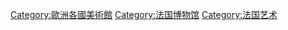 {{Commons cat|Art museums in France}}

[[Category:歐洲各國美術館|Category:歐洲各國美術館]]
[[Category:法国博物馆|Category:法国博物馆]]
[[Category:法国艺术|Category:法国艺术]]